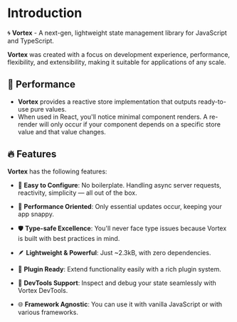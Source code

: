 # Introduction

🌀 **Vortex** - A next-gen, lightweight state management library for JavaScript and TypeScript.

**Vortex** was created with a focus on development experience, performance, flexibility, and extensibility, making it suitable for applications of any scale.

## 🚀 Performance

- **Vortex** provides a reactive store implementation that outputs ready-to-use pure values.
- When used in React, you'll notice minimal component renders. A re-render will only occur if your component depends on a specific store value and that value changes.

## 🔥 Features

**Vortex** has the following features:

- 🤩 **Easy to Configure**: No boilerplate. Handling async server requests, reactivity, simplicity — all out of the box.

- 🚀 **Performance Oriented**: Only essential updates occur, keeping your app snappy.

- 🛡️ **Type-safe Excellence**: You'll never face type issues because Vortex is built with best practices in mind.

- 🪶 **Lightweight & Powerful**: Just ~2.3kB, with zero dependencies.

- 🔌 **Plugin Ready**: Extend functionality easily with a rich plugin system.

- 🔧 **DevTools Support**: Inspect and debug your state seamlessly with Vortex DevTools.

- 🌐 **Framework Agnostic**: You can use it with vanilla JavaScript or with various frameworks.
